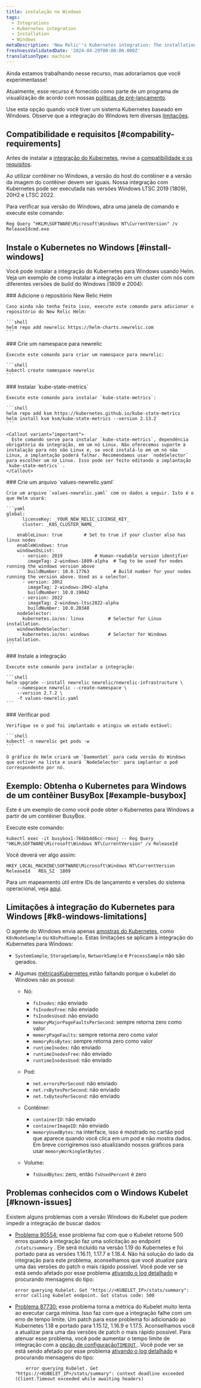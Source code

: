 ```yaml
---
title: instalação no Windows
tags:
  - Integrations
  - Kubernetes integration
  - Installation
  - Windows
metaDescription: 'New Relic''s Kubernetes integration: The installation of Kubernetes on Windows'
freshnessValidatedDate: '2024-04-29T00:00:00.000Z'
translationType: machine
---
```


<Callout title="visualização">
  Ainda estamos trabalhando nesse recurso, mas adoraríamos que você experimentasse!

  Atualmente, esse recurso é fornecido como parte de um programa de visualização de acordo com nossas [políticas de pré-lançamento](/docs/licenses/license-information/referenced-policies/new-relic-pre-release-policy).
</Callout>

Use esta opção quando você tiver um sistema Kubernetes baseado em Windows. Observe que a integração do Windows tem diversas [limitações](#k8-windows-limitations).

## Compatibilidade e requisitos [#compability-requirements]

Antes de instalar a [integração do Kubernetes](/docs/integrations/kubernetes-integration/get-started/introduction-kubernetes-integration), revise a [compatibilidade e os requisitos](/docs/integrations/kubernetes-integration/get-started/kubernetes-integration-compatibility-requirements).

<Callout variant="important">
  Ao utilizar contêiner no Windows, a versão do host do contêiner e a versão da imagem do contêiner devem ser iguais. Nossa integração com Kubernetes pode ser executada nas versões Windows LTSC 2019 (1809), 20H2 e LTSC 2022.
</Callout>

Para verificar sua versão do Windows, abra uma janela de comando e execute este comando:

```shell
Reg Query "HKLM\SOFTWARE\Microsoft\Windows NT\CurrentVersion" /v
ReleaseIdcmd.exe
```

## Instale o Kubernetes no Windows [#install-windows]

Você pode instalar a integração do Kubernetes para Windows usando Helm. Veja um exemplo de como instalar a integração em um cluster com nós com diferentes versões de build do Windows (1809 e 2004):

<Steps>
  <Step>
    ### Adicione o repositório New Relic Helm

    Caso ainda não tenha feito isso, execute este comando para adicionar o repositório do New Relic Helm:

    ```shell
    helm repo add newrelic https://helm-charts.newrelic.com
    ```
  </Step>

  <Step>
    ### Crie um namespace para newrelic

    Execute este comando para criar um namespace para newrelic:

    ```shell
    kubectl create namespace newrelic
    ```
  </Step>

  <Step>
    ### Instalar `kube-state-metrics`

    Execute este comando para instalar `kube-state-metrics`:

    ```shell
    helm repo add ksm https://kubernetes.github.io/kube-state-metrics
    helm install ksm ksm/kube-state-metrics --version 2.13.2
    ```

    <Callout variant="important">
      Este comando serve para instalar `kube-state-metrics`, dependência obrigatória da integração, em um nó Linux. Não oferecemos suporte à instalação para nós não Linux e, se você instalá-lo em um nó não Linux, a implantação poderá falhar. Recomendamos usar `nodeSelector` para escolher um nó Linux. Isso pode ser feito editando a implantação `kube-state-metrics` .
    </Callout>
  </Step>

  <Step>
    ### Crie um arquivo `values-newrelic.yaml`

    Crie um arquivo `values-newrelic.yaml` com os dados a seguir. Isto é o que Helm usará:

    ```yaml
    global:
          licenseKey: _YOUR_NEW_RELIC_LICENSE_KEY_
          cluster: _K8S_CLUSTER_NAME_

        enableLinux: true        # Set to true if your cluster also has linux nodes
        enableWindows: true
        windowsOsList:
          - version: 2019            # Human-readable version identifier
            imageTag: 2-windows-1809-alpha  # Tag to be used for nodes running the windows version above
            buildNumber: 10.0.17763         # Build number for your nodes running the version above. Used as a selector.
          - version: 20h2
            imageTag: 2-windows-20H2-alpha
            buildNumber: 10.0.19042
          - version: 2022
            imageTag: 2-windows-ltsc2022-alpha
            buildNumber: 10.0.20348
        nodeSelector:
          kubernetes.io/os: linux         # Selector for Linux installation.
        windowsNodeSelector:
          kubernetes.io/os: windows       # Selector for Windows installation.
    ```
  </Step>

  <Step>
    ### Instale a integração

    Execute este comando para instalar a integração:

    ```shell
    helm upgrade --install newrelic newrelic/newrelic-infrastructure \
        --namespace newrelic --create-namespace \
        --version 2.7.2 \
        -f values-newrelic.yaml
    ```
  </Step>

  <Step>
    ### Verificar pod

    Verifique se o pod foi implantado e atingiu um estado estável:

    ```shell
    kubectl -n newrelic get pods -w
    ```

    O gráfico do Helm criará um `DaemonSet` para cada versão do Windows que estiver na lista e usará `NodeSelector` para implantar o pod correspondente por nó.
  </Step>
</Steps>

## Exemplo: Obtenha o Kubernetes para Windows de um contêiner BusyBox [#example-busybox]

Este é um exemplo de como você pode obter o Kubernetes para Windows a partir de um contêiner BusyBox.

Execute este comando:

```shell
kubectl exec -it busybox1-766bb4d6cc-rmsnj -- Reg Query
"HKLM\SOFTWARE\Microsoft\Windows NT\CurrentVersion" /v ReleaseId
```

Você deverá ver algo assim:

```shell
HKEY_LOCAL_MACHINE\SOFTWARE\Microsoft\Windows NT\CurrentVersion
ReleaseId	REG_SZ	1809
```

Para um mapeamento útil entre IDs de lançamento e versões do sistema operacional, veja [aqui](https://hub.docker.com/_/microsoft-windows-servercore).

## Limitações à integração do Kubernetes para Windows [#k8-windows-limitations]

O agente do Windows envia apenas [amostras do Kubernetes](/docs/kubernetes-pixie/kubernetes-integration/understand-use-data/find-use-your-kubernetes-data/#event-types), como `K8sNodeSample` ou `K8sPodSample`. Estas limitações se aplicam à integração do Kubernetes para Windows:

* `SystemSample`, `StorageSample`, `NetworkSample` e `ProcessSample` não são gerados.

* Algumas [métricasKubernetes ](/docs/integrations/kubernetes-integration/understand-use-data/understand-use-data#metrics)estão faltando porque o kubelet do Windows não as possui:

  * Nó:

    * `fsInodes`: não enviado
    * `fsInodesFree`: não enviado
    * `fsInodesUsed`: não enviado
    * `memoryMajorPageFaultsPerSecond`: sempre retorna zero como valor
    * `memoryPageFaults`: sempre retorna zero como valor
    * `memoryRssBytes`: sempre retorna zero como valor
    * `runtimeInodes`: não enviado
    * `runtimeInodesFree`: não enviado
    * `runtimeInodesUsed`: não enviado

  * Pod:

    * `net.errorsPerSecond`: não enviado
    * `net.rxBytesPerSecond`: não enviado
    * `net.txBytesPerSecond`: não enviado

  * Contêiner:

    * `containerID`: não enviado
    * `containerImageID`: não enviado
    * `memoryUsedBytes`: na interface, isso é mostrado no cartão pod que aparece quando você clica em um pod e não mostra dados. Em breve corrigiremos isso atualizando nossos gráficos para usar `memoryWorkingSetBytes` .

  * Volume:

    * `fsUsedBytes`: zero, então `fsUsedPercent` é zero

## Problemas conhecidos com o Windows Kubelet [#known-issues]

Existem alguns problemas com a versão Windows do Kubelet que podem impedir a integração de buscar dados:

* [Problema 90554:](https://github.com/kubernetes/kubernetes/pull/90554) esse problema faz com que o Kubelet retorne 500 erros quando a integração faz uma solicitação ao endpoint `/stats/summary` . Ele será incluído na versão 1.19 do Kubernetes e foi portado para as versões 1.16.11, 1.17.7 e 1.18.4. Não há solução do lado da integração para este problema, aconselhamos que você atualize para uma das versões do patch o mais rápido possível. Você pode ver se está sendo afetado por esse problema [ativando o log detalhado](/docs/kubernetes-pixie/kubernetes-integration/advanced-configuration/get-logs-version/#verbose-logging) e procurando mensagens do tipo:

  ```shell
  error querying Kubelet. Get "https://<KUBELET_IP>/stats/summary": error calling kubelet endpoint. Got status code: 500
  ```

* [Problema 87730:](https://github.com/kubernetes/kubernetes/pull/87730) esse problema torna a métrica do Kubelet muito lenta ao executar carga mínima. Isso faz com que a integração falhe com um erro de tempo limite. Um patch para esse problema foi adicionado ao Kubernetes 1.18 e portado para 1.15.12, 1.16.9 e 1.17.5. Aconselhamos você a atualizar para uma das versões de patch o mais rápido possível. Para atenuar esse problema, você pode aumentar o tempo limite de integração com a [opção de configuração`TIMEOUT` ](/docs/integrations/kubernetes-integration/installation/kubernetes-integration-install-configure#kube-state-metrics-timeout-change). Você pode ver se está sendo afetado por esse problema [ativando o log detalhado](/docs/kubernetes-pixie/kubernetes-integration/advanced-configuration/get-logs-version/#verbose-logging) e procurando mensagens do tipo:

  ```shell
      error querying Kubelet. Get "https://<KUBELET_IP>/stats/summary": context deadline exceeded (Client.Timeout exceeded while awaiting headers)
  ```
